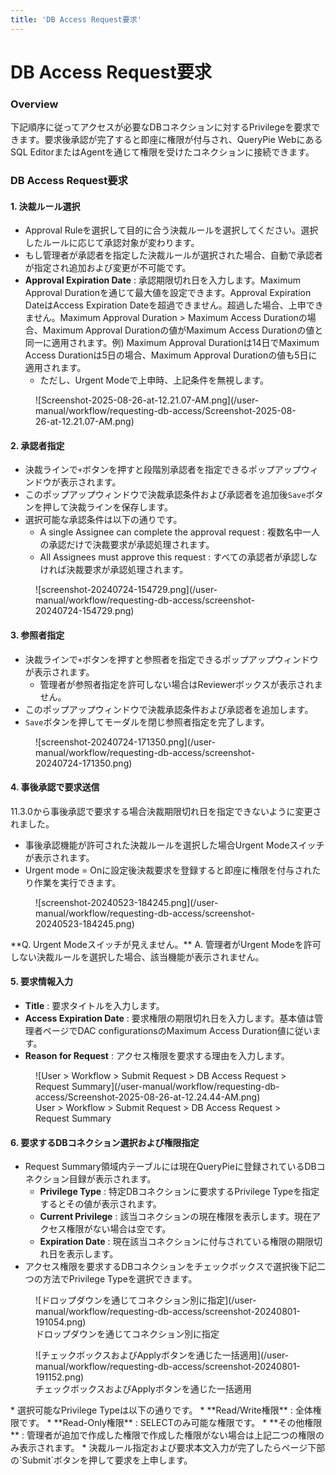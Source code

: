```yaml
---
title: 'DB Access Request要求'
---
```



# DB Access Request要求

### Overview

下記順序に従ってアクセスが必要なDBコネクションに対するPrivilegeを要求できます。要求後承認が完了すると即座に権限が付与され、QueryPie WebにあるSQL EditorまたはAgentを通じて権限を受けたコネクションに接続できます。


### DB Access Request要求

#### 1. 決裁ルール選択

* Approval Ruleを選択して目的に合う決裁ルールを選択してください。選択したルールに応じて承認対象が変わります。 
* もし管理者が承認者を指定した決裁ルールが選択された場合、自動で承認者が指定され追加および変更が不可能です。
*  **Approval Expiration Date** : 承認期限切れ日を入力します。Maximum Approval Durationを通じて最大値を設定できます。Approval Expiration DateはAccess Expiration Dateを超過できません。超過した場合、上申できません。Maximum Approval Duration &gt; Maximum Access Durationの場合、Maximum Approval Durationの値がMaximum Access Durationの値と同一に適用されます。例) Maximum Approval Durationは14日でMaximum Access Durationは5日の場合、Maximum Approval Durationの値も5日に適用されます。 
    * ただし、Urgent Modeで上申時、上記条件を無視します。

<figure data-layout="center" data-align="center">
![Screenshot-2025-08-26-at-12.21.07-AM.png](/user-manual/workflow/requesting-db-access/Screenshot-2025-08-26-at-12.21.07-AM.png)
</figure>

#### 2. 承認者指定

* 決裁ラインで`+`ボタンを押すと段階別承認者を指定できるポップアップウィンドウが表示されます。 
* このポップアップウィンドウで決裁承認条件および承認者を追加後`Save`ボタンを押して決裁ラインを保存します。
* 選択可能な承認条件は以下の通りです。 
    * A single Assignee can complete the approval request : 複数名中一人の承認だけで決裁要求が承認処理されます。
    * All Assignees must approve this request : すべての承認者が承認しなければ決裁要求が承認処理されます。

<figure data-layout="center" data-align="center">
![screenshot-20240724-154729.png](/user-manual/workflow/requesting-db-access/screenshot-20240724-154729.png)
</figure>

#### 3. 参照者指定

* 決裁ラインで`+`ボタンを押すと参照者を指定できるポップアップウィンドウが表示されます。 
    * 管理者が参照者指定を許可しない場合はReviewerボックスが表示されません。 
* このポップアップウィンドウで決裁承認条件および承認者を追加します。 
* `Save`ボタンを押してモーダルを閉じ参照者指定を完了します。

<figure data-layout="center" data-align="center">
![screenshot-20240724-171350.png](/user-manual/workflow/requesting-db-access/screenshot-20240724-171350.png)
</figure>

#### 4. 事後承認で要求送信

<Callout type="info">
11.3.0から事後承認で要求する場合決裁期限切れ日を指定できないように変更されました。
</Callout>

* 事後承認機能が許可された決裁ルールを選択した場合Urgent Modeスイッチが表示されます。 
* Urgent mode = Onに設定後決裁要求を登録すると即座に権限を付与されたり作業を実行できます。

<figure data-layout="center" data-align="center">
![screenshot-20240523-184245.png](/user-manual/workflow/requesting-db-access/screenshot-20240523-184245.png)
</figure>

<Callout type="important">
**Q. Urgent Modeスイッチが見えません。**
A. 管理者がUrgent Modeを許可しない決裁ルールを選択した場合、該当機能が表示されません。
</Callout>

#### 5. 要求情報入力

*  **Title**  : 要求タイトルを入力します。 
*  **Access Expiration Date**  : 要求権限の期限切れ日を入力します。基本値は管理者ページでDAC configurationsのMaximum Access Duration値に従います。 
*  **Reason for Request**  : アクセス権限を要求する理由を入力します。 

<figure data-layout="center" data-align="center">
![User &gt; Workflow &gt; Submit Request &gt; DB Access Request &gt; Request Summary](/user-manual/workflow/requesting-db-access/Screenshot-2025-08-26-at-12.24.44-AM.png)
<figcaption>
User &gt; Workflow &gt; Submit Request &gt; DB Access Request &gt; Request Summary
</figcaption>
</figure>

#### 6. 要求するDBコネクション選択および権限指定

* Request Summary領域内テーブルには現在QueryPieに登録されているDBコネクション目録が表示されます。 
    *  **Privilege Type**  : 特定DBコネクションに要求するPrivilege Typeを指定するとその値が表示されます。 
    *  **Current Privilege**  : 該当コネクションの現在権限を表示します。現在アクセス権限がない場合は空です。
    *  **Expiration Date**  : 現在該当コネクションに付与されている権限の期限切れ日を表示します。
* アクセス権限を要求するDBコネクションをチェックボックスで選択後下記二つの方法でPrivilege Typeを選択できます。
<figure data-layout="center" data-align="center">
![ドロップダウンを通じてコネクション別に指定](/user-manual/workflow/requesting-db-access/screenshot-20240801-191054.png)
<figcaption>
ドロップダウンを通じてコネクション別に指定
</figcaption>
</figure>
<figure data-layout="center" data-align="center">
![チェックボックスおよびApplyボタンを通じた一括適用](/user-manual/workflow/requesting-db-access/screenshot-20240801-191152.png)
<figcaption>
チェックボックスおよびApplyボタンを通じた一括適用
</figcaption>
</figure>
* 選択可能なPrivilege Typeは以下の通りです。 
    *  **Read/Write権限**  : 全体権限です。 
    *  **Read-Only権限**  : SELECTのみ可能な権限です。
    *  **その他権限**  : 管理者が追加で作成した権限で作成した権限がない場合は上記二つの権限のみ表示されます。 
* 決裁ルール指定および要求本文入力が完了したらページ下部の`Submit`ボタンを押して要求を上申します。
